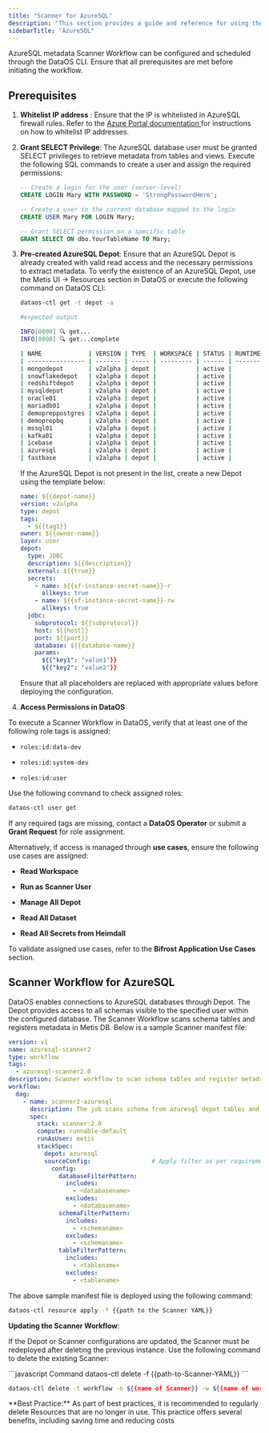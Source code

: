 ```yaml
---
title: "Scanner for AzureSQL"
description: "This section provides a guide and reference for using the AzureSQL metadata Scanner Workflow. It includes configuration steps, and required access permissions for execution."
sidebarTitle: "AzureSQL"
---
```


AzureSQL metadata Scanner Workflow can be configured and scheduled through the DataOS CLI. Ensure that all prerequisites are met before initiating the workflow.

## Prerequisites

1. **Whitelist IP address** : Ensure that the IP is whitelisted in AzureSQL firewall rules. Refer to the [Azure Portal documentation ](https://learn.microsoft.com/en-us/azure/azure-sql/database/firewall-configure) for instructions on how to whitelist IP addresses.

2. **Grant SELECT Privilege**: The AzureSQL database user must be granted SELECT privileges to retrieve metadata from tables and views. Execute the following SQL commands to create a user and assign the required permissions:

   ```sql
   -- Create a login for the user (server-level)
   CREATE LOGIN Mary WITH PASSWORD = 'StrongPasswordHere';

   -- Create a user in the current database mapped to the login
   CREATE USER Mary FOR LOGIN Mary;

   -- Grant SELECT permission on a specific table
   GRANT SELECT ON dbo.YourTableName TO Mary;

   ```

3. **Pre-created AzureSQL Depot**: Ensure that an AzureSQL Depot is already created with valid read access and the necessary permissions to extract metadata.
   To verify the existence of an AzureSQL Depot, use the Metis UI → Resources section in DataOS or execute the following command on DataOS CLI:

   ```bash
   dataos-ctl get -t depot -a
   ```

   ```bash
   #expected output

   INFO[0000] 🔍 get...
   INFO[0000] 🔍 get...complete

   | NAME             | VERSION | TYPE  | WORKSPACE | STATUS | RUNTIME | OWNER      |
   | ---------------- | ------- | ----- | --------- | ------ | ------- | ---------- |
   | mongodepot       | v2alpha | depot |           | active |         | usertest   |
   | snowflakedepot   | v2alpha | depot |           | active |         | gojo       |
   | redshiftdepot    | v2alpha | depot |           | active |         | kira       |
   | mysqldepot       | v2alpha | depot |           | active |         | ryuk       |
   | oracle01         | v2alpha | depot |           | active |         | drdoom     |
   | mariadb01        | v2alpha | depot |           | active |         | tonystark  |
   | demopreppostgres | v2alpha | depot |           | active |         | slimshaddy |
   | demoprepbq       | v2alpha | depot |           | active |         | pengvin    |
   | mssql01          | v2alpha | depot |           | active |         | hulk       |
   | kafka01          | v2alpha | depot |           | active |         | peeter     |
   | icebase          | v2alpha | depot |           | active |         | blackpink  |
   | azuresql         | v2alpha | depot |           | active |         | arnold     |
   | fastbase         | v2alpha | depot |           | active |         | ddevil     |
   ```

   If the AzureSQL Depot is not present in the list, create a new Depot using the template below:

   ```yaml
   name: ${{depot-name}}
   version: v2alpha
   type: depot
   tags:
     - ${{tag1}}
   owner: ${{owner-name}}
   layer: user
   depot:
     type: JDBC                                      
     description: ${{description}}
     external: ${{true}}
     secrets:
       - name: ${{sf-instance-secret-name}}-r
         allkeys: true
       - name: ${{sf-instance-secret-name}}-rw
         allkeys: true
     jdbc:                                           
       subprotocol: ${{subprotocol}}
       host: ${{host}}
       port: ${{port}}
       database: ${{database-name}}
       params:
         ${{"key1": "value1"}}
         ${{"key2": "value2"}}
   ```

   Ensure that all placeholders are replaced with appropriate values before deploying the configuration.

4. **Access Permissions in DataOS**

To execute a Scanner Workflow in DataOS, verify that at least one of the following role tags is assigned:

* `roles:id:data-dev`

* `roles:id:system-dev`

* `roles:id:user`

Use the following command to check assigned roles:

```bash
dataos-ctl user get
```

If any required tags are missing, contact a **DataOS Operator** or submit a **Grant Request** for role assignment.

Alternatively, if access is managed through **use cases**, ensure the following use cases are assigned:

* **Read Workspace**

* **Run as Scanner User**

* **Manage All Depot**

* **Read All Dataset**

* **Read All Secrets from Heimdall**

To validate assigned use cases, refer to the **Bifrost Application Use Cases** section.

## Scanner Workflow for AzureSQL

DataOS enables connections to AzureSQL databases through Depot. The Depot provides access to all schemas visible to the specified user within the configured database. The Scanner Workflow scans schema tables and registers metadata in Metis DB. Below is a sample Scanner manifest file:

```yaml
version: v1
name: azuresql-scanner2
type: workflow
tags:
  - azuresql-scanner2.0
description: Scanner workflow to scan schema tables and register metadata in Metis DB
workflow:
  dag:
    - name: scanner2-azuresql
      description: The job scans schema from azuresql depot tables and register metadata to metis2
      spec:
        stack: scanner:2.0
        compute: runnable-default
        runAsUser: metis
        stackSpec:
          depot: azuresql
          sourceConfig:                 # Apply filter as per requirement
            config:
              databaseFilterPattern:
                includes:
                  - <databasename> 
                excludes:
                  - <databasename> 
              schemaFilterPattern:
                includes:
                  - <schemaname>
                excludes:
                  - <schemaname>
              tableFilterPattern:
                includes:
                  - <tablename>
                excludes:
                  - <tablename>
```

The above sample manifest file is deployed using the following command:

```bash
dataos-ctl resource apply -f {{path to the Scanner YAML}}
```

**Updating the Scanner Workflow**:

If the Depot or Scanner configurations are updated, the Scanner must be redeployed after deleting the previous instance. Use the following command to delete the existing Scanner:

<CodeGroup>
  ```javascript Command
  dataos-ctl delete -f {{path-to-Scanner-YAML}}
  ```

  ```bash Alternative Command
  dataos-ctl delete -t workflow -n ${{name of Scanner}} -w ${{name of workspace}}
  ```
</CodeGroup>

<Note>
  **Best Practice:** As part of best practices, it is recommended to regularly delete Resources that are no longer in use. This practice offers several benefits, including saving time and reducing costs
</Note>